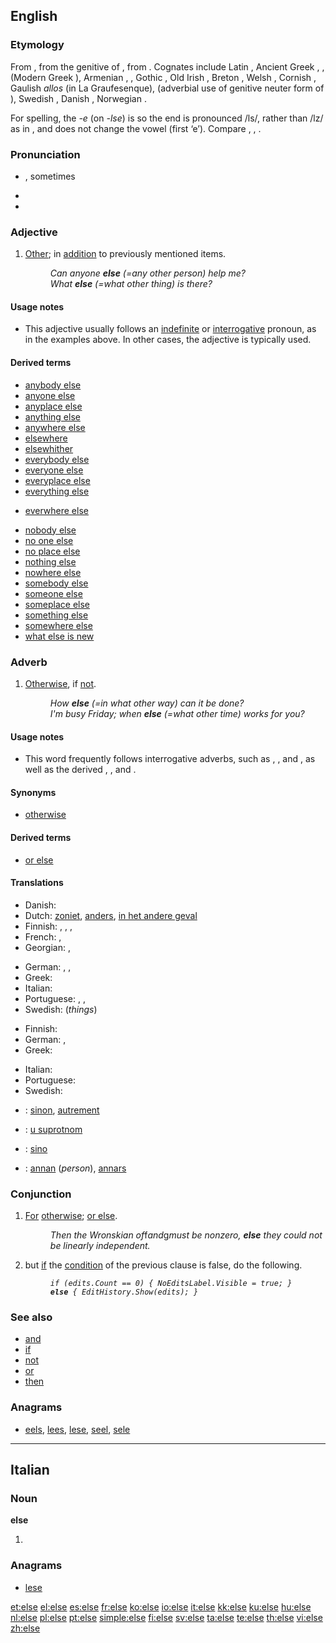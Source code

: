 {{also|Else}}
==English==

{{rank|stand|past|suppose|503|else|entered|none|river}}

===Etymology===
From {{etyl|ang}} {{term|elles|lang=ang}}, from the genitive of {{proto|Germanic|aljaz|lang=en}}, from {{proto|Indo-European|h₂elios|lang=en}}. Cognates include Latin {{term|alius|lang=la}}, Ancient Greek {{term|ἄλλος|lang=grc}}, {{grc-alt|αἶλος|dial=ark}}, (Modern Greek {{term|αλλιώς|lang=el}}), Armenian {{term|այլ||tr=ayl|lang=hy}}, {{proto|Celtic|al(i)yo|lang=}}, Gothic {{rfscript|Gothic}} {{term||aljis|lang=got}}, Old Irish {{term|aile|lang=sga}}, Breton {{term|eil|lang=br}}, Welsh {{term|all-|lang=cy}}, Cornish {{term|yl|lang=kw}}, Gaulish ''allos'' (in La Graufesenque), {{proto|Germanic|aljeso|lang=}} (adverbial use of genitive neuter form of {{proto|Germanic|aljo-|lang=}}), Swedish {{term|eljest|lang=sv}}, Danish {{term|ellers|lang=da}}, Norwegian {{term|ellers|lang=no}}.

For spelling, the ''-e'' (on ''-lse'') is so the end is pronounced /ls/, rather than /lz/ as in {{term|wells|lang=en}}, and does not change the vowel (first ‘e’). Compare {{term|false|lang=en}}, {{term|pulse|lang=en}}, {{term|convulse|lang=en}}.

===Pronunciation===
* {{a|RP|US}} {{IPA|/ɛls/}}, sometimes {{IPA|/ɛlts/}}
* {{audio|en-us-else.ogg|Audio (US)}}
* {{rhymes|ɛls}}

===Adjective===
{{en-adj|-}}

# [[other|Other]]; in [[addition]] to previously mentioned items.
#: ''Can anyone '''else''' (=any other person) help me?''
#: ''What '''else''' (=what other thing) is there?''

====Usage notes====
* This adjective usually follows an [[indefinite]] or [[interrogative]] pronoun, as in the examples above. In other cases, the adjective {{term|other}} is typically used.

====Derived terms====
{{rel-top|Terms derived from the adjective ''else''}}
* [[anybody else]]
* [[anyone else]]
* [[anyplace else]]
* [[anything else]]
* [[anywhere else]]
* [[elsewhere]]
* [[elsewhither]]
* [[everybody else]]
* [[everyone else]]
* [[everyplace else]]
* [[everything else]]
{{rel-mid}}
* [[everwhere else]]
<!-- do not add "how else" here; "else" is an adverb in this expression-->
* [[nobody else]]
* [[no one else]]
* [[no place else]]
* [[nothing else]]
* [[nowhere else]]
* [[somebody else]]
* [[someone else]]
* [[someplace else]]
* [[something else]]
* [[somewhere else]]
* [[what else is new]]
<!-- do not add "what else", "when else", etc, here; "else" is an adverb in these expressions-->
{{rel-bottom}}

===Adverb===
{{en-adv|-}}

# [[otherwise|Otherwise]], if [[not]].
#: ''How '''else''' (=in what other way) can it be done?''
#: ''I'm busy Friday; when '''else''' (=what other time) works for you?''

====Usage notes====
* {{sense|otherwise}} This word frequently follows interrogative adverbs, such as {{term|how}}, {{term|why}}, and {{term|when}}, as well as the derived {{term|however}}, {{term|why ever}}, and {{term|whenever}}.

====Synonyms====
* [[otherwise]]

====Derived terms====
* [[or else]]

====Translations====
{{trans-top|word that implies any result with the exception of the one being referred to}}
* Danish: {{t|da|ellers}}
* Dutch: [[zoniet]], [[anders]], [[in het andere geval]]
* Finnish: {{t+|fi|muu}}, {{t+|fi|toinen}}, {{t+|fi|muuten}}, {{t-|fi|muutoin}}
* French: {{t+|fr|sinon}}, {{t+|fr|autrement}}
* Georgian: {{t|ka|სხვანაირად|tr=sxvanairad|sc=Geor|xs=Georgian}},  {{t|ka|სხვაგვარად|tr=sxvagvarad|sc=Geor|xs=Georgian}}
{{trans-mid}}
* German: {{t+|de|sonst}}, {{t+|de|anders}}, {{t-|de|andernfalls}}
* Greek: {{t+|el|αλλιώς||tr=alliós}}
* Italian: {{t+|it|altro}}
* Portuguese: {{t+|pt|senão}}, {{t+|pt|em vez de}}, {{t+|pt|além disso}}
* Swedish: {{t|sv|annat}} (''things'')
{{trans-bottom}}

{{trans-top|statement in computing that indicates the result of a conditional statement (if) evaluating as false}}
* Finnish: {{t+|fi|muuten}}
* German: {{t-|de|else}}, {{t+|de|sonst}}
* Greek: {{t+|el|αλλιώς||tr=alliós}}
{{trans-mid}}
* Italian: {{t+|it|altrimenti}}
* Portuguese: {{t+|pt|senão}}
* Swedish: {{t+|sv|annars}}
{{trans-bottom}}

{{checktrans-top}}
* {{ttbc|French}}: [[sinon]], [[autrement]]
* {{ttbc|Serbian}}: [[u suprotnom]]
* {{ttbc|Spanish}}: [[sino]]
* {{ttbc|Swedish}}: [[annan]] (''person''), [[annars]]
{{trans-bottom}}

===Conjunction===
{{en-conj}}

# [[for|For]] [[otherwise]]; [[or else]].
#: ''Then the Wronskian of ''f'' and ''g'' must be nonzero, '''else''' they could not be linearly independent.''
# {{computing|in many programming languages and [[pseudocode]]}} but [[if]] the [[condition]] of the previous {{term|if}} clause is false, do the following.
#: ''<tt>if (edits.Count == 0) { NoEditsLabel.Visible = true; }</tt>''
#: ''<tt>'''else''' { EditHistory.Show(edits); }</tt>''

===See also===
* [[and]]
* [[if]]
* [[not]]
* [[or]]
* [[then]]

===Anagrams===
* {{alphagram|eels}} [[eels#English|eels]], [[lees#English|lees]], [[lese#English|lese]], [[seel#English|seel]], [[sele#English|sele]]
----
==Italian==

===Noun===
'''else''' {{f}}

# {{plural of|[[elsa]]|lang=it}}

===Anagrams===
* {{alphagram|eels}} [[lese#Italian|lese]]

[[et:else]]
[[el:else]]
[[es:else]]
[[fr:else]]
[[ko:else]]
[[io:else]]
[[it:else]]
[[kk:else]]
[[ku:else]]
[[hu:else]]
[[nl:else]]
[[pl:else]]
[[pt:else]]
[[simple:else]]
[[fi:else]]
[[sv:else]]
[[ta:else]]
[[te:else]]
[[th:else]]
[[vi:else]]
[[zh:else]]